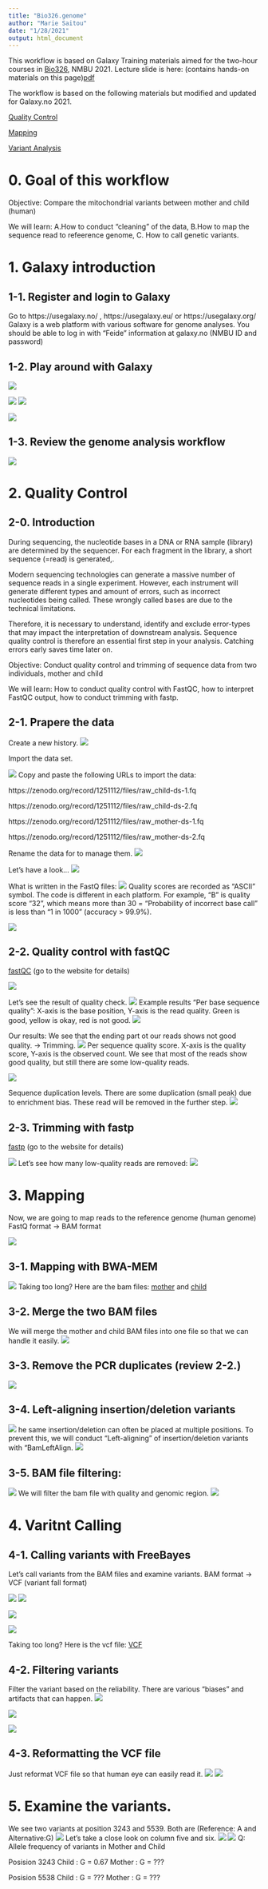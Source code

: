```yaml
---
title: "Bio326.genome"
author: "Marie Saitou"
date: "1/28/2021"
output: html_document
---
```





This workflow is based on Galaxy Training materials aimed for the two-hour courses in [Bio326](https://www.nmbu.no/course/BIO326), NMBU 2021.
Lecture slide is here: (contains hands-on materials on  this page)[pdf](assets/BIO326-genome/BIO326-genome.pdf)

The workflow is based on the following materials but modified and updated for Galaxy.no 2021. 

[Quality Control](https://training.galaxyproject.org/training-material/topics/sequence-analysis/tutorials/quality-control/tutorial.html)

[Mapping](https://training.galaxyproject.org/training-material/topics/sequence-analysis/tutorials/mapping/tutorial.html)

[Variant Analysis](https://training.galaxyproject.org/training-material/topics/variant-analysis/tutorials/non-dip/tutorial.html)


# 0. Goal of this workflow

Objective: Compare the mitochondrial variants between mother and child (human)

We will learn: A.How to conduct "cleaning" of the data, B.How to map the sequence read to refeerence genome, C. How to call genetic variants.


# 1. Galaxy introduction
## 1-1. Register and login to Galaxy
Go to https://usegalaxy.no/ , https://usegalaxy.eu/ or https://usegalaxy.org/
Galaxy is a web platform with various software for genome analyses.
You should be able to log in with "Feide" information at galaxy.no (NMBU ID and password)

## 1-2. Play around with Galaxy

![](assets/BIO326-genome/Slide18.png)


![](assets/BIO326-genome/Slide19.png)
![](assets/BIO326-genome/Slide20.png)

![](assets/BIO326-genome/Slide21.png)



## 1-3. Review the genome analysis workflow

![](assets/BIO326-genome/Slide15.png)

# 2. Quality Control
## 2-0. Introduction

During sequencing, the nucleotide bases in a DNA or RNA sample (library) are determined by the sequencer. For each fragment in the library, a short sequence (=read) is generated,.

Modern sequencing technologies can generate a massive number of sequence reads in a single experiment. However, each instrument will generate different types and amount of errors, such as incorrect nucleotides being called. These wrongly called bases are due to the technical limitations.

Therefore, it is necessary to understand, identify and exclude error-types that may impact the interpretation of downstream analysis. Sequence quality control is therefore an essential first step in your analysis. Catching errors early saves time later on.


Objective:
Conduct quality control and trimming of sequence data from two individuals, mother and child 

We will learn:
How to conduct quality control with FastQC, how to interpret FastQC output, how to conduct trimming with fastp.

## 2-1. Prapere the data
Create a new history.
![](assets/BIO326-genome/Slide22.png)



Import the data set.

![](assets/BIO326-genome/Slide24.png)
Copy and paste the following URLs to import the data:

https://zenodo.org/record/1251112/files/raw_child-ds-1.fq

https://zenodo.org/record/1251112/files/raw_child-ds-2.fq

https://zenodo.org/record/1251112/files/raw_mother-ds-1.fq

https://zenodo.org/record/1251112/files/raw_mother-ds-2.fq


Rename the data for to manage them.
![](assets/BIO326-genome/Slide25.png)

Let's have a look...
![](assets/BIO326-genome/Slide26.png)

What is written in the FastQ files:
![](assets/BIO326-genome/Slide27.png)
Quality scores are recorded as "ASCII" symbol. The code is different in each platform.
For example, "B" is quality score "32", which means more than 30 = "Probability of incorrect base call" is less than "1 in 1000" (accuracy > 99.9%).

![](assets/BIO326-genome/Slide28.png)



## 2-2. Quality control with fastQC
[fastQC](https://www.bioinformatics.babraham.ac.uk/projects/fastqc/) (go to the website for details)

![](assets/BIO326-genome/Slide29.png)



Let's see the result of quality check.
![](assets/BIO326-genome/Slide30.png)
Example results "Per base sequence quality":
X-axis is the base position, Y-axis is the read quality.
Green is good, yellow is okay, red is not good.
![](assets/BIO326-genome/Slide31.png)

Our results:
We see that the ending part ot our reads shows not good quality. -> Trimming.
![](assets/BIO326-genome/Slide32.png)
Per sequence quality score. 
X-axis is the quality score, Y-axis is the observed count.
We see that most of the reads show good quality, but still there are some low-quality reads.

![](assets/BIO326-genome/Slide33.png)

Sequence duplication levels.
There are some duplication (small peak) due to enrichment bias. These read will be removed in the further step.
![](assets/BIO326-genome/Slide34.png)


## 2-3. Trimming with fastp
[fastp](https://github.com/OpenGene/fastp) (go to the website for details)

![](assets/BIO326-genome/Slide35.png)
Let's see how many low-quality reads are removed:
![](assets/BIO326-genome/Slide36.png)


# 3. Mapping

Now, we are going to map reads to the reference genome (human genome)
FastQ format -> BAM format

![](assets/BIO326-genome/Slide37.png)

## 3-1. Mapping with BWA-MEM

![](assets/BIO326-genome/Slide38.png)
Taking too long?
Here are the bam files:
[mother](assets/BIO326-genome/mother.bam) and 
[child](assets/BIO326-genome/child.bam)

## 3-2. Merge the two BAM files
We will merge the mother and child BAM files into one file so that we can handle it easily.
![](assets/BIO326-genome/Slide39.png)

## 3-3. Remove the PCR duplicates (review 2-2.)

![](assets/BIO326-genome/Slide40.png)

## 3-4. Left-aligning insertion/deletion variants

![](assets/BIO326-genome/Slide42.png)
he same insertion/deletion can often be placed at multiple positions. To prevent this, we will conduct "Left-aligning" of insertion/deletion variants with "BamLeftAlign.
![](assets/BIO326-genome/Slide43.png)

## 3-5. BAM file filtering:

![](assets/BIO326-genome/Slide44.png)
 We will filter the bam file with quality and genomic region.
![](assets/BIO326-genome/Slide45.png)


# 4. Varitnt Calling

## 4-1. Calling variants with FreeBayes

Let's call variants from the BAM files and examine variants.
BAM format -> VCF (variant fall format)

![](assets/BIO326-genome/Slide46.png)
![](assets/BIO326-genome/Slide47.png)

![](assets/BIO326-genome/Slide48.png)

![](assets/BIO326-genome/Slide49.png)

Taking too long?
Here is the vcf file:
[VCF](assets/BIO326-genome/FreeBayes_mother_child.vcf)


## 4-2. Filtering variants
Filter the variant based on the reliability. There are various "biases" and artifacts that can happen.
![](assets/BIO326-genome/Slide50.png)

![](assets/BIO326-genome/Slide51.png)

![](assets/BIO326-genome/Slide52.png)

## 4-3. Reformatting the VCF file
Just reformat VCF file so that human eye can easily read it. 
![](assets/BIO326-genome/Slide53.png)
![](assets/BIO326-genome/Slide54.png)

# 5. Examine the variants.

We see two variants at position 3243 and 5539.
Both are (Reference: A and Alternative:G)
![](assets/BIO326-genome/Slide55.png)
Let's take a close look on column five and six.
![](assets/BIO326-genome/Slide56.png)
![](assets/BIO326-genome/Slide57.png)
Q: Allele frequency of variants in Mother and Child

Posision 3243
Child : G = 0.67
Mother : G = ???

Posision 5538
Child : G = ???
Mother : G = ???

 


